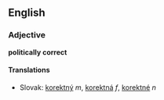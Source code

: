 == English ==
=== Adjective ===
'''politically correct'''
==== Translations ====
*Slovak: [[korektný]] ''m'', [[korektná]] ''f'', [[korektné]] ''n''